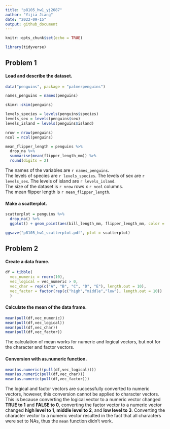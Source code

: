```yaml
---
title: "p8105_hw1_yj2687"
author: "Yijia Jiang"
date: "2022-09-15"
output: github_document
---
```


```r
knitr::opts_chunk$set(echo = TRUE)
```


```r
library(tidyverse)
```


## Problem 1

#### Load and describe the dataset.
```r
data("penguins", package = "palmerpenguins")

names_penguins = names(penguins)

skimr::skim(penguins)

levels_species = levels(penguins$species)
levels_sex = levels(penguins$sex)
levels_island = levels(penguins$island)

nrow = nrow(penguins)
ncol = ncol(penguins)

mean_flipper_length = penguins %>%
  drop_na %>% 
  summarise(mean(flipper_length_mm)) %>% 
  round(digits = 2)
```
The names of the variables are `r names_penguins`. <br>
The levels of species are `r levels_species`. The levels of sex are `r levels_sex`. The levels of island are `r levels_island`.<br>
The size of the dataset is `r nrow` rows x `r ncol` columns. <br>
The mean flipper length is `r mean_flipper_length`.



#### Make a scatterplot.
```r
scatterplot = penguins %>% 
  drop_na() %>% 
  ggplot() + geom_point(aes(bill_length_mm, flipper_length_mm, color = species))

ggsave("p8105_hw1_scatterplot.pdf", plot = scatterplot)
```




## Problem 2

#### Create a data frame.
```r
df = tibble(
  vec_numeric = rnorm(10),
  vec_logical = vec_numeric > 0,
  vec_char = rep(c("A", "B", "C", "D", "E"), length.out = 10),
  vec_factor = factor(rep(c("high","middle","low"), length.out = 10))
  )
```


#### Calculate the mean of the data frame.
```r
mean(pull(df,vec_numeric))
mean(pull(df,vec_logical))
mean(pull(df,vec_char))
mean(pull(df,vec_factor))
```
The calculation of mean works for numeric and logical vectors, but not for the character and factor vectors.


#### Conversion with as.numeric function.
```r
mean(as.numeric((pull(df,vec_logical))))
mean(as.numeric(pull(df,vec_char)))
mean(as.numeric(pull(df,vec_factor)))
```
The logical and factor vectors are successfully converted to numeric vectors, however, this conversion cannot be applied to character vectors. This is because converting the logical vector to a numeric vector changed **TRUE to 1** and **FALSE to 0**, converting the factor vector to a numeric vector changed **high level to 1**, **middle level to 2**, and **low level to 3**. Converting the character vector to a numeric vector resulted in the fact that all characters were set to NAs, thus the `mean` function didn't work.



